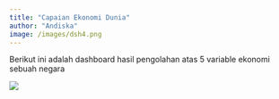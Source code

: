 ```yaml
---
title: "Capaian Ekonomi Dunia"
author: "Andiska"
image: /images/dsh4.png
---
```


Berikut ini adalah dashboard hasil pengolahan atas 5 variable ekonomi sebuah negara

[![](/images/dsh4.PNG){fig-align="center"}](https://andiska.shinyapps.io/nation_monitoring/)
